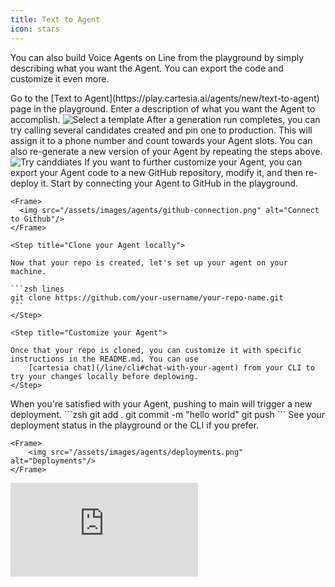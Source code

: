 ---
title: Text to Agent
icon: stars
---
You can also build Voice Agents on Line from the playground by simply describing what you want the Agent. You can export the code and
customize it even more.

<Steps>
  <Step title="Sign into Cartesia Playground ">
    Go to the [Text to Agent](https://play.cartesia.ai/agents/new/text-to-agent) page in the playground.
  </Step>

<Step title="Describe your Agent">
  Enter a description of what you want the Agent to accomplish.
  <Frame>
    <img src="/assets/images/agents/t2a.png" alt="Select a template" />
  </Frame>
</Step>

<Step title="Try out candidates">
  After a generation run completes, you can try calling several candidates
  created and pin one to production. This will assign it to a phone number and
  count towards your Agent slots. You can also re-generate a new version of your
  Agent by repeating the steps above.
  <Frame>
    <img
      src="/assets/images/agents/promote-to-production.png"
      alt="Try canddiates"
    />
  </Frame>
</Step>

<Step title="Export code to GitHub">
If you want to further customize your Agent, you can export your Agent code to a new GitHub repository,
modify it, and then re-deploy it. Start by connecting your Agent to GitHub in the playground.

    <Frame>
      <img src="/assets/images/agents/github-connection.png" alt="Connect to Github"/>
    </Frame>

  </Step>

    <Step title="Clone your Agent locally">

    Now that your repo is created, let's set up your agent on your machine.

    ```zsh lines
    git clone https://github.com/your-username/your-repo-name.git
    ```
    </Step>

    <Step title="Customize your Agent">

    Once that your repo is cloned, you can customize it with specific instructions in the README.md. You can use
        [cartesia chat](/line/cli#chat-with-your-agent) from your CLI to try your changes locally before deplowing.
    </Step>

<Step title="Deploy your changes">
  When you're satisfied with your Agent, pushing to main will trigger a new
  deployment. ```zsh git add . git commit -m "hello world" git push ```
</Step>

  <Step title="Check deployment status">
    See your deployment status in the playground or the CLI if you prefer.

    <Frame>
        <img src="/assets/images/agents/deployments.png" alt="Deployments"/>
    </Frame>

  </Step>
</Steps>

<Frame  caption="Text to Agent Demo">
  <iframe
    src="https://www.youtube.com/embed/SE0O-p1NPeQ?si=Imh53WAQGOkPeCBX"
    frameBorder="0"
    webkitallowfullscreen
    mozallowfullscreen
    allowFullScreen
    style={{ width: "100%", height: "400px" }}
  ></iframe>
</Frame>

